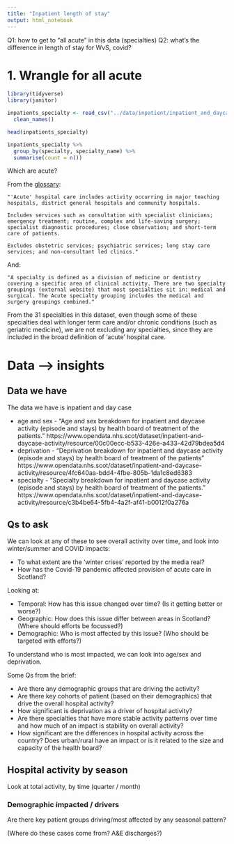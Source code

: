 ```yaml
---
title: "Inpatient length of stay"
output: html_notebook
---
```


Q1: how to get to "all acute" in this data (specialties)
Q2: what's the difference in length of stay for WvS, covid?

# 1. Wrangle for all acute

```r
library(tidyverse)
library(janitor)
```

```r
inpatients_specialty <- read_csv("../data/inpatient/inpatient_and_daycase_by_nhs_board_of_treatment_and_specialty.csv") %>% 
  clean_names()
```
```r
head(inpatients_specialty)
```

```r
inpatients_specialty %>% 
  group_by(specialty, specialty_name) %>% 
  summarise(count = n())
```

Which are acute?

From the [glossary](https://publichealthscotland.scot/publications/acute-hospital-activity-and-nhs-beds-information-quarterly/acute-hospital-activity-and-nhs-beds-information-quarterly-quarter-ending-30-june-2021/glossary/): 

    "'Acute' hospital care includes activity occurring in major teaching hospitals, district general hospitals and community hospitals.
    
    Includes services such as consultation with specialist clinicians; emergency treatment; routine, complex and life-saving surgery; specialist diagnostic procedures; close observation; and short-term care of patients.
    
    Excludes obstetric services; psychiatric services; long stay care services; and non-consultant led clinics."

And:

    "A specialty is defined as a division of medicine or dentistry covering a specific area of clinical activity. There are two specialty groupings (external website) that most specialties sit in: medical and surgical. The Acute specialty grouping includes the medical and surgery groupings combined."

From the 31 specialties in this dataset, even though some of these specialties deal with longer term care and/or chronic conditions (such as geriatric medicine), we are not excluding any specialties, since they are included in the broad definition of 'acute' hospital care.

# Data --> insights

## Data we have

The data we have is inpatient and day case 

* age and sex - "Age and sex breakdown for inpatient and daycase activity (episode and stays) by health board of treatment of the patients." https://www.opendata.nhs.scot/dataset/inpatient-and-daycase-activity/resource/00c00ecc-b533-426e-a433-42d79bdea5d4
* deprivation - "Deprivation breakdown for inpatient and daycase activity (episode and stays) by health board of treatment of the patients" https://www.opendata.nhs.scot/dataset/inpatient-and-daycase-activity/resource/4fc640aa-bdd4-4fbe-805b-1da1c8ed6383
* specialty - "Specialty breakdown for inpatient and daycase activity (episode and stays) by health board of treatment of the patients." https://www.opendata.nhs.scot/dataset/inpatient-and-daycase-activity/resource/c3b4be64-5fb4-4a2f-af41-b0012f0a276a

## Qs to ask

We can look at any of these to see overall activity over time, and look into winter/summer and COVID impacts:

* To what extent are the ‘winter crises’ reported by the media real?
* How has the Covid-19 pandemic affected provision of acute care in Scotland?

Looking at:

* Temporal: How has this issue changed over time? (Is it getting better or worse?)
* Geographic: How does this issue differ between areas in Scotland? (Where should efforts be focussed?)
* Demographic: Who is most affected by this issue? (Who should be targeted with efforts?)

To understand who is most impacted, we can look into age/sex and deprivation.

Some Qs from the brief:

* Are there any demographic groups that are driving the activity?
* Are there key cohorts of patient (based on their demographics) that drive the overall hospital activity?
* How significant is deprivation as a driver of hospital activity?
* Are there specialties that have more stable activity patterns over time and how much of an impact is stability on overall activity?
* How significant are the differences in hospital activity across the country? Does urban/rural have an impact or is it related to the size and capacity of the health board?

## Hospital activity by season

Look at total activity, by time (quarter / month)



### Demographic impacted / drivers

Are there key patient groups driving/most affected by any seasonal pattern?

(Where do these cases come from? A&E discharges?)




